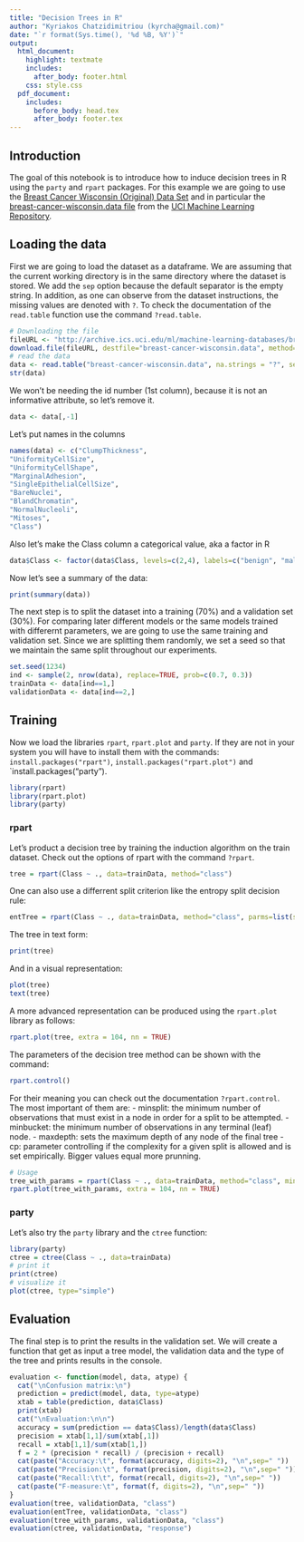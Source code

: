 ```yaml
---
title: "Decision Trees in R"
author: "Kyriakos Chatzidimitriou (kyrcha@gmail.com)"
date: "`r format(Sys.time(), '%d %B, %Y')`"
output: 
  html_document:
    highlight: textmate
    includes:
      after_body: footer.html
    css: style.css
  pdf_document:
    includes:
      before_body: head.tex
      after_body: footer.tex
---
```


## Introduction

The goal of this notebook is to introduce how to induce decision trees in R using the `party` and `rpart` packages. For this example we are going to use the [Breast Cancer Wisconsin (Original) Data Set](http://archive.ics.uci.edu/ml/datasets/Breast+Cancer+Wisconsin+%28Original%29) and in particular the [breast-cancer-wisconsin.data file](http://archive.ics.uci.edu/ml/machine-learning-databases/breast-cancer-wisconsin/breast-cancer-wisconsin.data) from the [UCI Machine Learning Repository](http://archive.ics.uci.edu/ml/index.html).

## Loading the data

First we are going to load the dataset as a dataframe. We are assuming that the current working directory is in the same directory where the dataset is stored. We add the `sep` option because the default separator is the empty string. In addition, as one can observe from the dataset instructions, the missing values are denoted with `?`. To check the documentation of the `read.table` function use the command `?read.table`.

```r
# Downloading the file
fileURL <- "http://archive.ics.uci.edu/ml/machine-learning-databases/breast-cancer-wisconsin/breast-cancer-wisconsin.data"
download.file(fileURL, destfile="breast-cancer-wisconsin.data", method="curl")
# read the data
data <- read.table("breast-cancer-wisconsin.data", na.strings = "?", sep=",")
str(data)
```

We won't be needing the id number (1st column), because it is not an informative attribute, so let&rsquo;s remove it.
```r
data <- data[,-1]
```

Let&rsquo;s put names in the columns

```r
names(data) <- c("ClumpThickness",
"UniformityCellSize",
"UniformityCellShape",
"MarginalAdhesion",
"SingleEpithelialCellSize",
"BareNuclei",
"BlandChromatin",
"NormalNucleoli",
"Mitoses",
"Class")
```

Also let&rsquo;s make the Class column a categorical value, aka a factor in R

```r
data$Class <- factor(data$Class, levels=c(2,4), labels=c("benign", "malignant"))
```

Now let&rsquo;s see a summary of the data:

```r
print(summary(data))
```

The next step is to split the dataset into a training (70%) and a validation set (30%). For comparing later different models or the same models trained with differernt parameters, we are going to use the same training and validation set. Since we are splitting them randomly, we set a seed so that we maintain the same split throughout our experiments.

```r
set.seed(1234)
ind <- sample(2, nrow(data), replace=TRUE, prob=c(0.7, 0.3))
trainData <- data[ind==1,]
validationData <- data[ind==2,]
```

## Training

Now we load the libraries `rpart`, `rpart.plot` and `party`. If they are not in your system you will have to install them with the commands: `install.packages("rpart")`, `install.packages("rpart.plot")` and `install.packages("party").

```r
library(rpart)
library(rpart.plot)
library(party)
```

### rpart

Let&rsquo;s product a decision tree by training the induction algorithm on the train dataset. Check out the options of rpart with the command `?rpart`.

```r
tree = rpart(Class ~ ., data=trainData, method="class")
```

One can also use a differrent split criterion like the entropy split decision rule:

```r
entTree = rpart(Class ~ ., data=trainData, method="class", parms=list(split="information"))
```

The tree in text form:

```r
print(tree)
```

And in a visual representation:

```r
plot(tree)
text(tree)
```

A more advanced representation can be produced using the `rpart.plot` library as follows:

```r
rpart.plot(tree, extra = 104, nn = TRUE)
```

The parameters of the decision tree method can be shown with the command:

```r
rpart.control()
```

For their meaning you can check out the documentation `?rpart.control`. The most important of them are:
  - minsplit: the minimum number of observations that must exist in a node in order for a split to be attempted.
  - minbucket: the minimum number of observations in any terminal (leaf) node.
  - maxdepth: sets the maximum depth of any node of the final tree
  - cp: parameter controlling if the complexity for a given split is allowed and is set empirically. Bigger values equal more prunning.

```r
# Usage
tree_with_params = rpart(Class ~ ., data=trainData, method="class", minsplit = 1, minbucket = 1, cp = -1)
rpart.plot(tree_with_params, extra = 104, nn = TRUE)
```

### party

Let&rsquo;s also try the `party` library and the `ctree` function:

```r
library(party)
ctree = ctree(Class ~ ., data=trainData)
# print it
print(ctree)
# visualize it
plot(ctree, type="simple")
```

## Evaluation

The final step is to print the results in the validation set. We will create a function that get as input a tree model, the validation data and the type of the tree and prints results in the console.

```r
evaluation <- function(model, data, atype) {
  cat("\nConfusion matrix:\n")
  prediction = predict(model, data, type=atype)
  xtab = table(prediction, data$Class)
  print(xtab)
  cat("\nEvaluation:\n\n")
  accuracy = sum(prediction == data$Class)/length(data$Class)
  precision = xtab[1,1]/sum(xtab[,1])
  recall = xtab[1,1]/sum(xtab[1,])
  f = 2 * (precision * recall) / (precision + recall)
  cat(paste("Accuracy:\t", format(accuracy, digits=2), "\n",sep=" "))
  cat(paste("Precision:\t", format(precision, digits=2), "\n",sep=" "))
  cat(paste("Recall:\t\t", format(recall, digits=2), "\n",sep=" "))
  cat(paste("F-measure:\t", format(f, digits=2), "\n",sep=" "))
}
evaluation(tree, validationData, "class")
evaluation(entTree, validationData, "class")
evaluation(tree_with_params, validationData, "class")
evaluation(ctree, validationData, "response")
```
